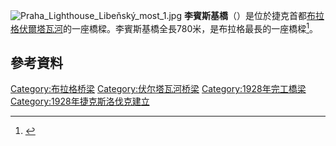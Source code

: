 {{Coord|50|06|11.99|N|14|27|36.47|E|type:landmark_region:CZ|display=title}}
[[Image:Praha_Lighthouse_Libeňský_most_1.jpg|thumb]]
'''李賓斯基橋'''（{{lang-cz|Libeňský most}}）是位於捷克首都[[布拉格|布拉格]][[伏爾塔瓦河|伏爾塔瓦河]]的一座橋樑。李賓斯基橋全長780米，是布拉格最長的一座橋樑<ref>{{cite web|url=http://virtualni.praha.eu/mosty/libensky-most.html|title=Libeňský most|language=cs|accessdate=7 December 2014|archive-date=2020-01-29|archive-url=https://web.archive.org/web/20200129152949/http://virtualni.praha.eu/mosty/libensky-most.html|dead-url=no}}</ref>。
== 參考資料 ==
{{Reflist}}
[[Category:布拉格桥梁|Category:布拉格桥梁]]
[[Category:伏尔塔瓦河桥梁|Category:伏尔塔瓦河桥梁]]
[[Category:1928年完工橋梁|Category:1928年完工橋梁]]
[[Category:1928年捷克斯洛伐克建立|Category:1928年捷克斯洛伐克建立]]